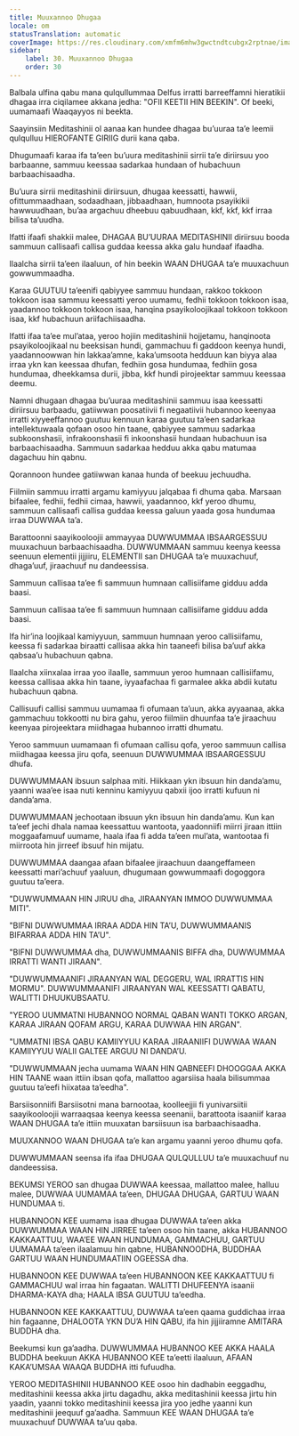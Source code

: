 ```yaml
---
title: Muuxannoo Dhugaa
locale: om
statusTranslation: automatic
coverImage: https://res.cloudinary.com/xmfm6mhw3gwctndtcubgx2rptnae/image/upload/v1740337243/small_cover_educacion_fundamental_a051170f1c.webp
sidebar:
    label: 30. Muuxannoo Dhugaa
    order: 30
---
```

Balbala ulfina qabu mana qulqullummaa Delfus irratti barreeffamni hieratikii dhagaa irra ciqilamee akkana jedha: "OFII KEETII HIN BEEKIN". Of beeki, uumamaafi Waaqayyos ni beekta.

Saayinsiin Meditashinii ol aanaa kan hundee dhagaa bu’uuraa ta’e leemii qulqulluu HIEROFANTE GIRIIG durii kana qaba.

Dhugumaafi karaa ifa ta’een bu’uura meditashinii sirrii ta’e diriirsuu yoo barbaanne, sammuu keessaa sadarkaa hundaan of hubachuun barbaachisaadha.

Bu’uura sirrii meditashinii diriirsuun, dhugaa keessatti, hawwii, ofittummaadhaan, sodaadhaan, jibbaadhaan, humnoota psayikikii hawwuudhaan, bu’aa argachuu dheebuu qabuudhaan, kkf, kkf, kkf irraa bilisa ta’uudha.

Ifatti ifaafi shakkii malee, DHAGAA BU’UURAA MEDITASHINII diriirsuu booda sammuun callisaafi callisa guddaa keessa akka galu hundaaf ifaadha.

Ilaalcha sirrii ta’een ilaaluun, of hin beekin WAAN DHUGAA ta’e muuxachuun gowwummaadha.

Karaa GUUTUU ta’eenifi qabiyyee sammuu hundaan, rakkoo tokkoon tokkoon isaa sammuu keessatti yeroo uumamu, fedhii tokkoon tokkoon isaa, yaadannoo tokkoon tokkoon isaa, hanqina psayikoloojikaal tokkoon tokkoon isaa, kkf hubachuun ariifachiisaadha.

Ifatti ifaa ta’ee mul’ataa, yeroo hojiin meditashinii hojjetamu, hanqinoota psayikoloojikaal nu beeksisan hundi, gammachuu fi gaddoon keenya hundi, yaadannoowwan hin lakkaa’amne, kaka’umsoota hedduun kan biyya alaa irraa ykn kan keessaa dhufan, fedhiin gosa hundumaa, fedhiin gosa hundumaa, dheekkamsa durii, jibba, kkf hundi pirojeektar sammuu keessaa deemu.

Namni dhugaan dhagaa bu’uuraa meditashinii sammuu isaa keessatti diriirsuu barbaadu, gatiiwwan poosatiivii fi negaatiivii hubannoo keenyaa irratti xiyyeeffannoo guutuu kennuun karaa guutuu ta’een sadarkaa intellektuwaala qofaan osoo hin taane, qabiyyee sammuu sadarkaa subkoonshasii, infrakoonshasii fi inkoonshasii hundaan hubachuun isa barbaachisaadha. Sammuun sadarkaa hedduu akka qabu matumaa dagachuu hin qabnu.

Qorannoon hundee gatiiwwan kanaa hunda of beekuu jechuudha.

Fiilmiin sammuu irratti argamu kamiyyuu jalqabaa fi dhuma qaba. Marsaan bifaalee, fedhii, fedhii cimaa, hawwii, yaadannoo, kkf yeroo dhumu, sammuun callisaafi callisa guddaa keessa galuun yaada gosa hundumaa irraa DUWWAA ta’a.

Barattoonni saayikooloojii ammayyaa DUWWUMMAA IBSAARGESSUU muuxachuun barbaachisaadha. DUWWUMMAAN sammuu keenya keessa seenuun elementii jijjiiru, ELEMENTII san DHUGAA ta’e muuxachuuf, dhaga’uuf, jiraachuuf nu dandeessisa.

Sammuun callisaa ta’ee fi sammuun humnaan callisiifame gidduu adda baasi.

Sammuun callisaa ta’ee fi sammuun humnaan callisiifame gidduu adda baasi.

Ifa hir’ina loojikaal kamiyyuun, sammuun humnaan yeroo callisiifamu, keessa fi sadarkaa biraatti callisaa akka hin taaneefi bilisa ba’uuf akka qabsaa’u hubachuun qabna.

Ilaalcha xiinxalaa irraa yoo ilaalle, sammuun yeroo humnaan callisiifamu, keessa callisaa akka hin taane, iyyaafachaa fi garmalee akka abdii kutatu hubachuun qabna.

Callisuufi callisi sammuu uumamaa fi ofumaan ta’uun, akka ayyaanaa, akka gammachuu tokkootti nu bira gahu, yeroo fiilmiin dhuunfaa ta’e jiraachuu keenyaa pirojeektara miidhagaa hubannoo irratti dhumatu.

Yeroo sammuun uumamaan fi ofumaan callisu qofa, yeroo sammuun callisa miidhagaa keessa jiru qofa, seenuun DUWWUMMAA IBSAARGESSUU dhufa.

DUWWUMMAAN ibsuun salphaa miti. Hiikkaan ykn ibsuun hin danda’amu, yaanni waa’ee isaa nuti kenninu kamiyyuu qabxii ijoo irratti kufuun ni danda’ama.

DUWWUMMAAN jechootaan ibsuun ykn ibsuun hin danda’amu. Kun kan ta’eef jechi dhala namaa keessattuu wantoota, yaadonniifi miirri jiraan ittiin moggaafamuuf uumame, haala ifaa fi adda ta’een mul’ata, wantootaa fi miirroota hin jirreef ibsuuf hin mijatu.

DUWWUMMAA daangaa afaan bifaalee jiraachuun daangeffameen keessatti mari’achuuf yaaluun, dhugumaan gowwummaafi dogoggora guutuu ta’eera.

"DUWWUMMAAN HIN JIRUU dha, JIRAANYAN IMMOO DUWWUMMAA MITI".

"BIFNI DUWWUMMAA IRRAA ADDA HIN TA’U, DUWWUMMAANIS BIFARRAA ADDA HIN TA’U".

"BIFNI DUWWUMMAA dha, DUWWUMMAANIS BIFFA dha, DUWWUMMAA IRRATTI WANTI JIRAAN".

"DUWWUMMAANIFI JIRAANYAN WAL DEGGERU, WAL IRRATTIS HIN MORMU". DUWWUMMAANIFI JIRAANYAN WAL KEESSATTI QABATU, WALITTI DHUUKUBSAATU.

"YEROO UUMMATNI HUBANNOO NORMAL QABAN WANTI TOKKO ARGAN, KARAA JIRAAN QOFAM ARGU, KARAA DUWWAA HIN ARGAN".

"UMMATNI IBSA QABU KAMIIYYUU KARAA JIRAANIIFI DUWWAA WAAN KAMIIYYUU WALII GALTEE ARGUU NI DANDA’U.

"DUWWUMMAAN jecha uumama WAAN HIN QABNEEFI DHOOGGAA AKKA HIN TAANE waan ittiin ibsan qofa, mallattoo agarsiisa haala bilisummaa guutuu ta’eefi hiixataa ta’eedha".

Barsiisonniifi Barsiisotni mana barnootaa, koolleejjii fi yunivarsiitii saayikooloojii warraaqsaa keenya keessa seenanii, barattoota isaaniif karaa WAAN DHUGAA ta’e ittiin muuxatan barsiisuun isa barbaachisaadha.

MUUXANNOO WAAN DHUGAA ta’e kan argamu yaanni yeroo dhumu qofa.

DUWWUMMAAN seensa ifa ifaa DHUGAA QULQULLUU ta’e muuxachuuf nu dandeessisa.

BEKUMSI YEROO san dhugaa DUWWAA keessaa, mallattoo malee, halluu malee, DUWWAA UUMAMAA ta’een, DHUGAA DHUGAA, GARTUU WAAN HUNDUMAA ti.

HUBANNOON KEE uumama isaa dhugaa DUWWAA ta’een akka DUWWUMMAA WAAN HIN JIRREE ta’een osoo hin taane, akka HUBANNOO KAKKAATTUU, WAA’EE WAAN HUNDUMAA, GAMMACHUU, GARTUU UUMAMAA ta’een ilaalamuu hin qabne, HUBANNOODHA, BUDDHAA GARTUU WAAN HUNDUMAATIIN OGEESSA dha.

HUBANNOON KEE DUWWAA ta’een HUBANNOON KEE KAKKAATTUU fi GAMMACHUU wal irraa hin fagaatan. WALITTI DHUFEENYA isaanii DHARMA-KAYA dha; HAALA IBSA GUUTUU ta’eedha.

HUBANNOON KEE KAKKAATTUU, DUWWAA ta’een qaama guddichaa irraa hin fagaanne, DHALOOTA YKN DU’A HIN QABU, ifa hin jijjiiramne AMITARA BUDDHA dha.

Beekumsi kun ga’aadha. DUWWUMMAA HUBANNOO KEE AKKA HAALA BUDDHA beekuun AKKA HUBANNOO KEE ta’eetti ilaaluun, AFAAN KAKA’UMSAA WAAQA BUDDHA itti fufuudha.

YEROO MEDITASHINII HUBANNOO KEE osoo hin dadhabin eeggadhu, meditashinii keessa akka jirtu dagadhu, akka meditashinii keessa jirtu hin yaadin, yaanni tokko meditashinii keessa jira yoo jedhe yaanni kun meditashinii jeequuf ga’aadha. Sammuun KEE WAAN DHUGAA ta’e muuxachuuf DUWWAA ta’uu qaba.

